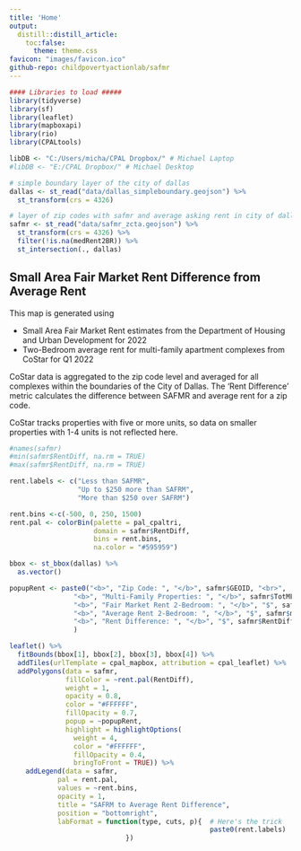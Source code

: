 ```yaml
---
title: 'Home'
output:
  distill::distill_article:
    toc:false:
      theme: theme.css
favicon: "images/favicon.ico"
github-repo: childpovertyactionlab/safmr
---
```


```r
#### Libraries to load #####
library(tidyverse)
library(sf)
library(leaflet)
library(mapboxapi)
library(rio)
library(CPALtools)

libDB <- "C:/Users/micha/CPAL Dropbox/" # Michael Laptop
#libDB <- "E:/CPAL Dropbox/" # Michael Desktop

```

```r
# simple boundary layer of the city of dallas
dallas <- st_read("data/dallas_simpleboundary.geojson") %>%
  st_transform(crs = 4326)

# layer of zip codes with safmr and average asking rent in city of dallas
safmr <- st_read("data/safmr_zcta.geojson") %>%
  st_transform(crs = 4326) %>%
  filter(!is.na(medRent2BR)) %>%
  st_intersection(., dallas)
```

## Small Area Fair Market Rent Difference from Average Rent

This map is generated using 

* Small Area Fair Market Rent estimates from the Department of Housing and Urban Development for 2022
* Two-Bedroom average rent for multi-family apartment complexes from CoStar for Q1 2022

CoStar data is aggregated to the zip code level and averaged for all complexes within the boundaries of the City of Dallas.
The 'Rent Difference' metric calculates the difference between SAFMR and average rent for a zip code.

CoStar tracks properties with five or more units, so data on smaller properties with 1-4 units is not reflected here.

```r
#names(safmr)
#min(safmr$RentDiff, na.rm = TRUE)
#max(safmr$RentDiff, na.rm = TRUE)

rent.labels <- c("Less than SAFMR",
                 "Up to $250 more than SAFRM",
                 "More than $250 over SAFRM")

rent.bins <-c(-500, 0, 250, 1500)
rent.pal <- colorBin(palette = pal_cpaltri, 
                     domain = safmr$RentDiff, 
                     bins = rent.bins, 
                     na.color = "#595959")

bbox <- st_bbox(dallas) %>%
  as.vector()

popupRent <- paste0("<b>", "Zip Code: ", "</b>", safmr$GEOID, "<br>",
                "<b>", "Multi-Family Properties: ", "</b>", safmr$TotMF, "<br>",
                "<b>", "Fair Market Rent 2-Bedroom: ", "</b>", "$", safmr$FairMrkt2BR, "<br>",
                "<b>", "Average Rent 2-Bedroom: ", "</b>", "$", safmr$medRent2BR, "<br>",
                "<b>", "Rent Difference: ", "</b>", "$", safmr$RentDiff, "<br>"
                )

leaflet() %>%
  fitBounds(bbox[1], bbox[2], bbox[3], bbox[4]) %>%
  addTiles(urlTemplate = cpal_mapbox, attribution = cpal_leaflet) %>%
  addPolygons(data = safmr,
              fillColor = ~rent.pal(RentDiff),
              weight = 1,
              opacity = 0.8,
              color = "#FFFFFF",
              fillOpacity = 0.7,
              popup = ~popupRent,
              highlight = highlightOptions(
                weight = 4,
                color = "#FFFFFF",
                fillOpacity = 0.4,
                bringToFront = TRUE)) %>%
    addLegend(data = safmr,
            pal = rent.pal, 
            values = ~rent.bins, 
            opacity = 1, 
            title = "SAFRM to Average Rent Difference",
            position = "bottomright",
            labFormat = function(type, cuts, p){  # Here's the trick
                                                  paste0(rent.labels)
                             })
```